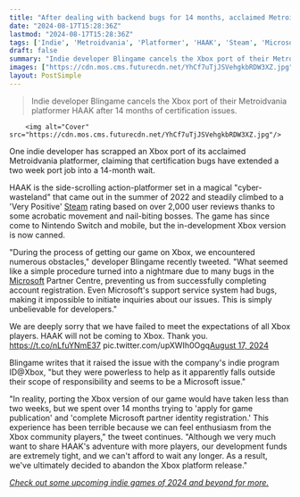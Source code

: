```yaml
---
title: "After dealing with backend bugs for 14 months, acclaimed Metroidvania dev scraps Xbox port that could've taken 'less than two weeks'"
date: "2024-08-17T15:28:36Z"
lastmod: "2024-08-17T15:28:36Z"
tags: ['Indie', 'Metroidvania', 'Platformer', 'HAAK', 'Steam', 'Microsoft', 'Xbox', 'Nintendo', 'Switch', 'ID@Xbox']
draft: false
summary: "Indie developer Blingame cancels the Xbox port of their Metroidvania platformer HAAK after 14 months of certification issues."
images: ["https://cdn.mos.cms.futurecdn.net/YhCf7uTjJSVehgkbRDW3XZ.jpg"]
layout: PostSimple
---
```

> Indie developer Blingame cancels the Xbox port of their Metroidvania platformer HAAK after 14 months of certification issues.


        <img alt="Cover" src="https://cdn.mos.cms.futurecdn.net/YhCf7uTjJSVehgkbRDW3XZ.jpg"/>
        
One indie developer has scrapped an Xbox port of its acclaimed Metroidvania platformer, claiming that certification bugs have extended a two week port job into a 14-month wait. 

HAAK is the side-scrolling action-platformer set in a magical "cyber-wasteland" that came out in the summer of 2022 and steadily climbed to a 'Very Positive' [Steam](https://store.steampowered.com/app/1352930/HAAK/) rating based on over 2,000 user reviews thanks to some acrobatic movement and nail-biting bosses. The game has since come to Nintendo Switch and mobile, but the in-development Xbox version is now canned.

"During the process of getting our game on Xbox, we encountered numerous obstacles," developer Blingame recently tweeted. "What seemed like a simple procedure turned into a nightmare due to many bugs in the [Microsoft](https://www.gamesradar.com/tag/microsoft/) Partner Centre, preventing us from successfully completing account registration. Even Microsoft's support service system had bugs, making it impossible to initiate inquiries about our issues. This is simply unbelievable for developers."

We are deeply sorry that we have failed to meet the expectations of all Xbox players. HAAK will not be coming to Xbox. Thank you. https://t.co/nLfuYNmE37 pic.twitter.com/upXWIh0Ogq[August 17, 2024](https://twitter.com/haakgame/status/1824734589719302501)

Blingame writes that it raised the issue with the company's indie program ID@Xbox, "but they were powerless to help as it apparently falls outside their scope of responsibility and seems to be a Microsoft issue."

"In reality, porting the Xbox version of our game would have taken less than two weeks, but we spent over 14 months trying to 'apply for game publication' and 'complete Microsoft partner identity registration.' This experience has been terrible because we can feel enthusiasm from the Xbox community players," the tweet continues. "Although we very much want to share HAAK's adventure with more players, our development funds are extremely tight, and we can't afford to wait any longer. As a result, we've ultimately decided to abandon the Xbox platform release."

[<em>Check out some upcoming indie games of 2024 and beyond for more.</em>](https://www.gamesradar.com/upcoming-indie-games/)
        